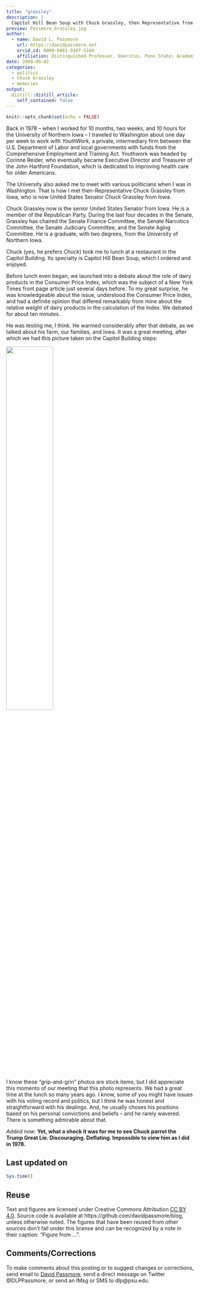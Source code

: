 ```yaml
---
title: "grassley"
description: |
  Capitol Hill Bean Soup with Chuck Grassley, then Representative from Iowa...written in 2009
preview: Passmore_Grassley.jpg
author:
  - name: David L. Passmore
    url: https://davidpassmore.net
    orcid_id: 0000-0001-9307-5164
    affiliation: Distinguished Professor, Emeritus, Penn State; Academic Visitor, University of Pittsburgh
date: 2009-09-02
categories:
  - politics
  - Chuck Grassley
  - memories
output:
  distill::distill_article:
    self_contained: false
---
```



```r
knitr::opts_chunk$set(echo = FALSE)
```


Back in 1978 -- when I worked for 10 months, two weeks, and 10 hours for the University of Northern Iowa -- I traveled to Washington about one day per week  to work with *YouthWork*, a private, intermediary firm between the U.S. Department of Labor and local governments with funds from the Comprehensive Employment and Training Act. Youthwork was headed by Corinne Reider, who eventually became Executive Director and Treasurer of the John Hartford Foundation, which is dedicated to improving health care for older Americans.

The University also asked me to meet with various politicians when I was in Washington. That is how I met then-Representative Chuck Grassley from Iowa, who is now United States Senator Chuck Grassley from Iowa.

Chuck Grassley now is the senior United States Senator from Iowa. He is a member of the Republican Party. During the last four decades in the Senate, Grassley has chaired the Senate Finance Committee, the Senate Narcotics Committee, the Senate Judiciary Committee, and the Senate Aging Committee. He is a graduate, with two degrees, from the University of Northern Iowa.

Chuck (yes, he prefers *Chuck*) took me to lunch at a restaurant in the Capitol Building. Its specialty is Capitol Hill Bean Soup, which I ordered and enjoyed. 

Before lunch even began, we launched into a debate about the role of dairy products in the Consumer Price Index, which was the subject of a New York Times front page article just several days before. To my great surprise, he was knowledgeable about the issue, understood the Consumer Price Index, and had a definite opinion that differed remarkably from mine about the relative weight of dairy products in the calculation of the Index. We debated for about ten minutes. 

He was testing me, I think. He warmed considerably after that debate, as we talked about his farm, our families, and Iowa. It was a great meeting, after which we had this picture taken on the Capitol Building steps:

![](Passmore_Grassley.jpg){width=50%}

I know these "grip-and-grin" photos are stock items, but I did appreciate this momento of our meeting that this photo represents. We had a great time at the lunch so many years ago. I know, some of you might have issues with his voting record and politics, but I think he was honest and straightforward with his dealings. And, he usually choses his positions based on his personal convictions and beliefs -- and he rarely wavered. There is something admirable about that.

*Added now:*  **Yet, what a shock it was for me to see Chuck parrot the Trump Great Lie. Discouraging. Deflating. Impossible to view him as I did in 1978.** 


## Last updated on {.appendix}
```r
Sys.time()
```
## Reuse {.appendix}

Text and figures are licensed under Creative Commons Attribution [CC BY 4.0](https://creativecommons.org/licenses/by-sa/4.0/). Source code is available at https://github.com/davidpassmore/blog, unless otherwise noted. The figures that have been reused from other sources don't fall under this license and can be recognized by a note in their caption: "Figure from ...".

## Comments/Corrections {.appendix}

To make comments about this posting or to suggest changes or corrections, send email to [David Passmore](dlp@davidpassmore.net), send a direct message on Twitter @DLPPassmore, or send an IMsg or SMS to dlp@psu.edu.
